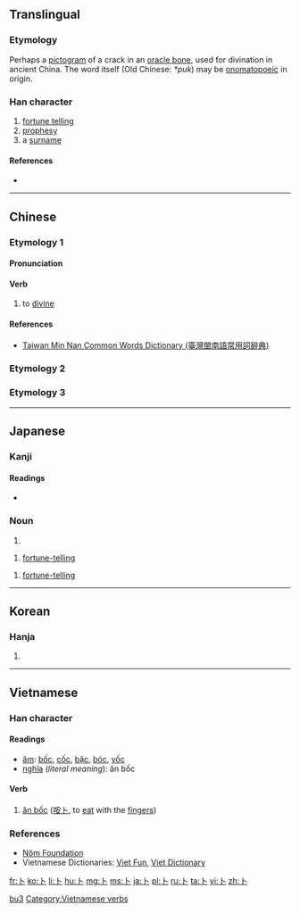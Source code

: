 {{also|蔔|ト}}
==Translingual==
{{stroke order|strokes=2}}
{{stroke order|type=animate}}

===Etymology===
{{Han etyl}}
Perhaps a [[%E8%B1%A1%E5%BD%A2|pictogram]] of a crack in an [http://en.wikipedia.org/wiki/Oracle_bone oracle bone], used for divination in ancient China. The word itself (Old Chinese: ''*puk'') may be [[onomatopoeia|onomatopoeic]] in origin.

===Han character===
{{Han char|rn=25|rad=卜|as=00|sn=2|four=2300<sub>0</sub>|canj=卜 (Y)|ids=⿰[[丨]][[丶]]}}

# [[fortune telling]]
# [[prophesy]]
# a [[surname]]

====References====
* {{Han ref|kx=0157.250|dkj=02774|dj=0361.150|hdz=10091.110|uh=535C|ud=21340|bh=A452|bd=42066}}

----

==Chinese==
===Etymology 1===
{{zh-forms}}

====Pronunciation====
{{zh-pron
|m=bǔ
|c=buk1
|h=pfs=puk
|mn=pok/poh
|w=
|mc=y
|oc=y
|ma=|ma2=
|cat=n
}}


====Verb====
{{cmn-verb|ts|pin=bǔ|pint=bu3}}

# {{context|literary|lang=cmn}} to [[divine]]

====References====
*[http://twblg.dict.edu.tw/holodict_new/result_detail.jsp?n_no=64&curpage=1&sample=%E5%8D%9C&radiobutton=1&querytarget=1&limit=20&pagenum=1&rowcount=4 Taiwan Min Nan Common Words Dictionary (臺灣閩南語常用詞辭典)]

[[Category:Mandarin literary terms|bu3]]
===Etymology 2===
{{zh-see|蔔}}

===Etymology 3===
{{zh-see|欲|v}}

----

==Japanese==
===Kanji===
{{ja-kanji|grade=8|rs=卜00}}

====Readings====
* {{ja-readings|goon=[[ほく]] (hoku)|kanon=[[ほく]] (hoku)|kanyoon=[[ぼく]] (boku)|kun=[[うらなう]] (uranau), [[うらない]] (uranai)}}

===Noun===
{{ja-noun|うらない}} 

# {{alternative form of|占い|lang=ja}}

{{ja-noun|ぼく}} 

# {{context|archaic|lang=ja|sort=ほく'}} [[fortune-telling]]

{{ja-noun|うら}} 

# {{context|archaic|lang=ja|sort=うら}} [[fortune-telling]]

----

==Korean==
===Hanja===
{{ko-hanja|hangeul=복|rv=bok|mr=pok|y=pok}}

# {{defn|lang=ko|sort=卜00}}

----

==Vietnamese==
===Han character===
{{vi-hantu|rs=卜00}}

====Readings====
* [[音読|âm]]: [[bốc]], [[cốc]], [[bặc]], [[bóc]], [[vốc]]
* [[意義|nghĩa]] (''literal meaning''): ăn bốc

====Verb====
{{head|vi|verb|sc=Hant}}{{attention|vi|may need inflection template}}

# [[ăn bốc]] ([[咹卜]], to [[eat]] with the [[fingers]])

===References===
* [http://nomfoundation.org/common/nom_details.php?codepoint=535c Nôm Foundation]
* Vietnamese Dictionaries: [http://dict.vietfun.com Viet Fun], [http://www.vietdictionary.com Viet Dictionary]

[[Category:Vietnamese verbs]]

[[Category:CJKV radicals| ]]

[[fr:卜]]
[[ko:卜]]
[[li:卜]]
[[hu:卜]]
[[mg:卜]]
[[ms:卜]]
[[ja:卜]]
[[pl:卜]]
[[ru:卜]]
[[ta:卜]]
[[vi:卜]]
[[zh:卜]]